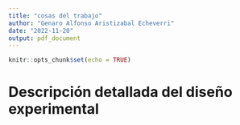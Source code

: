 ```yaml
---
title: "cosas del trabajo"
author: "Genaro Alfonso Aristizabal Echeverri"
date: "2022-11-20"
output: pdf_document
---
```


```r
knitr::opts_chunk$set(echo = TRUE)
```

# Descripción detallada del diseño experimental

